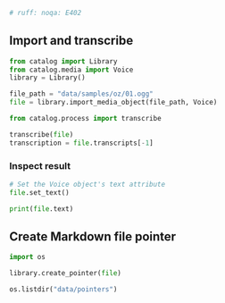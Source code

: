```py
# ruff: noqa: E402
```

## Import and transcribe

```python
from catalog import Library
from catalog.media import Voice
library = Library()

file_path = "data/samples/oz/01.ogg"
file = library.import_media_object(file_path, Voice)

```


```py
from catalog.process import transcribe

transcribe(file)
transcription = file.transcripts[-1]

```


### Inspect result

```python
# Set the Voice object's text attribute
file.set_text()

print(file.text)

```


## Create Markdown file pointer

```python
import os

library.create_pointer(file)

os.listdir("data/pointers")

```


